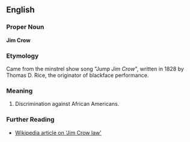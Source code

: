 ==English==

===Proper Noun===
'''Jim Crow'''

===Etymology===
Came from the minstrel show song "Jump ''Jim Crow''", written in 1828 by Thomas D. Rice, the originator of blackface performance.

===Meaning===
#Discrimination against African Americans.

===Further Reading===
*[http://en.wikipedia.org/wiki/Jim_Crow_law Wikipedia article on 'Jim Crow law']